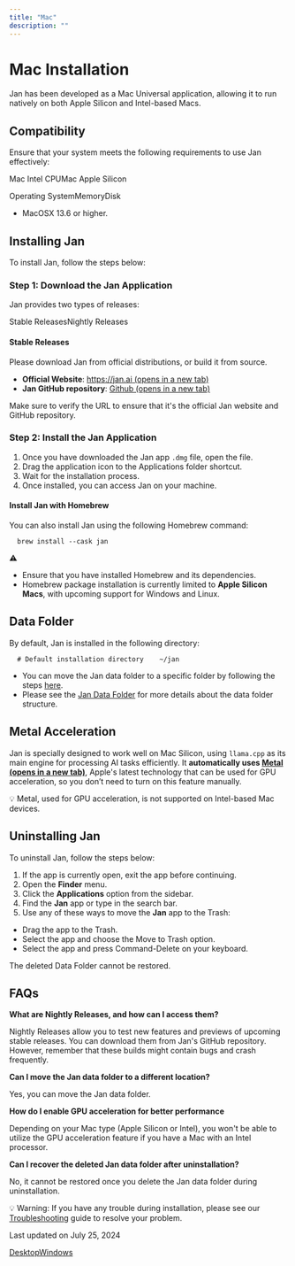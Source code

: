 ```yaml
---
title: "Mac"
description: ""
---
```


# Mac Installation

Jan has been developed as a Mac Universal application, allowing it to run natively on both Apple Silicon and Intel-based Macs.

## Compatibility[](#compatibility)

Ensure that your system meets the following requirements to use Jan effectively:

Mac Intel CPUMac Apple Silicon

Operating SystemMemoryDisk

*   MacOSX 13.6 or higher.

## Installing Jan[](#installing-jan)

To install Jan, follow the steps below:

### Step 1: Download the Jan Application[](#step-1-download-the-jan-application)

Jan provides two types of releases:

Stable ReleasesNightly Releases

#### Stable Releases

Please download Jan from official distributions, or build it from source.

*   **Official Website**: [https://jan.ai (opens in a new tab)](https://jan.ai/)
*   **Jan GitHub repository**: [Github (opens in a new tab)](https://github.com/janhq/jan/releases)

Make sure to verify the URL to ensure that it's the official Jan website and GitHub repository.

### Step 2: Install the Jan Application[](#step-2-install-the-jan-application)

1.  Once you have downloaded the Jan app `.dmg` file, open the file.
2.  Drag the application icon to the Applications folder shortcut.
3.  Wait for the installation process.
4.  Once installed, you can access Jan on your machine.

#### Install Jan with Homebrew[](#install-jan-with-homebrew)

You can also install Jan using the following Homebrew command:

`   brew install --cask jan            `

⚠️

*   Ensure that you have installed Homebrew and its dependencies.
*   Homebrew package installation is currently limited to **Apple Silicon Macs**, with upcoming support for Windows and Linux.

## Data Folder[](#data-folder)

By default, Jan is installed in the following directory:

`   # Default installation directory    ~/jan            `

*   You can move the Jan data folder to a specific folder by following the steps [here](/docs/settings#access-the-jan-data-folder).
*   Please see the [Jan Data Folder](/docs/data-folder) for more details about the data folder structure.

## Metal Acceleration[](#metal-acceleration)

Jan is specially designed to work well on Mac Silicon, using `llama.cpp` as its main engine for processing AI tasks efficiently. It **automatically uses [Metal (opens in a new tab)](https://developer.apple.com/documentation/metal)**, Apple's latest technology that can be used for GPU acceleration, so you don’t need to turn on this feature manually.

💡 Metal, used for GPU acceleration, is not supported on Intel-based Mac devices.

## Uninstalling Jan[](#uninstalling-jan)

To uninstall Jan, follow the steps below:

1.  If the app is currently open, exit the app before continuing.
2.  Open the **Finder** menu.
3.  Click the **Applications** option from the sidebar.
4.  Find the **Jan** app or type in the search bar.
5.  Use any of these ways to move the **Jan** app to the Trash:

*   Drag the app to the Trash.
*   Select the app and choose the Move to Trash option.
*   Select the app and press Command-Delete on your keyboard.

The deleted Data Folder cannot be restored.

## FAQs[](#faqs)

**What are Nightly Releases, and how can I access them?**

Nightly Releases allow you to test new features and previews of upcoming stable releases. You can download them from Jan's GitHub repository. However, remember that these builds might contain bugs and crash frequently.

**Can I move the Jan data folder to a different location?**

Yes, you can move the Jan data folder.

**How do I enable GPU acceleration for better performance**

Depending on your Mac type (Apple Silicon or Intel), you won't be able to utilize the GPU acceleration feature if you have a Mac with an Intel processor.

**Can I recover the deleted Jan data folder after uninstallation?**

No, it cannot be restored once you delete the Jan data folder during uninstallation.

💡 Warning: If you have any trouble during installation, please see our [Troubleshooting](/docs/troubleshooting) guide to resolve your problem.

Last updated on July 25, 2024

[Desktop](/docs/desktop "Desktop")[Windows](/docs/desktop/windows "Windows")